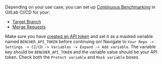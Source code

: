 Depending on your use case, you can set up [Continuous Benchmarking][continuous benchmarking] in GitLab CI/CD for your:

- [Target Branch](#target-branch)
- [Merge Requests](#merge-requests)

Make sure you have [created an API token][created an api token]
and set it as a masked variable named `BENCHER_API_TOKEN` before continuing on!
Navigate to `Your Repo -> Settings -> CI/CD -> Variables -> Expand -> Add variable`.
The variable key should be `BENCHER_API_TOKEN` and the variable value should be your API token.
Check both the `Protect variable` and `Mask variable` boxes.

[continuous benchmarking]: /fr/docs/explanation/continuous-benchmarking/
[created an api token]: /fr/docs/how-to/claim/#create-an-api-token

[target branch]: #target-branch
[merge requests]: #merge-requests